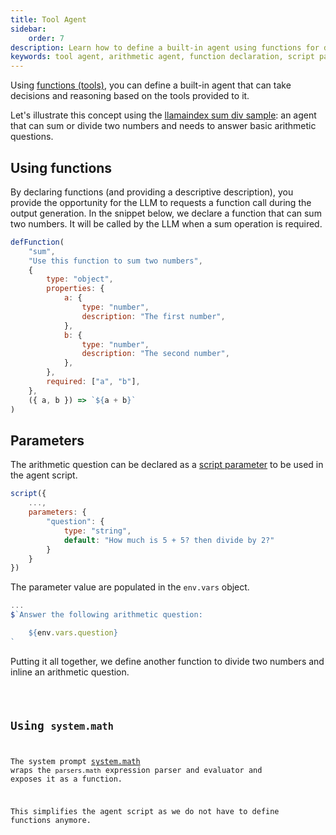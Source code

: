 ```yaml
---
title: Tool Agent
sidebar:
    order: 7
description: Learn how to define a built-in agent using functions for decision-making and reasoning in arithmetic operations.
keywords: tool agent, arithmetic agent, function declaration, script parameters, system.math
---
```



Using [functions (tools)](/genaiscript/reference/functions),
you can define a built-in agent that can take decisions
and reasoning based on the tools provided to it.

Let's illustrate this concept using the [llamaindex sum div sample](https://ts.llamaindex.ai/examples/agent):
an agent that can sum or divide two numbers and needs to answer basic arithmetic questions.

## Using functions

By declaring functions (and providing a descriptive description), you provide the opportunity
for the LLM to requests a function call during the output generation. In the snippet below,
we declare a function that can sum two numbers. It will be called by the LLM when a sum operation
is required.

```js "defFunction"
defFunction(
    "sum",
    "Use this function to sum two numbers",
    {
        type: "object",
        properties: {
            a: {
                type: "number",
                description: "The first number",
            },
            b: {
                type: "number",
                description: "The second number",
            },
        },
        required: ["a", "b"],
    },
    ({ a, b }) => `${a + b}`
)
```

## Parameters

The arithmetic question can be declared as a [script
parameter](/genaiscript/reference/scripts/variables) to be used in the agent script.

```js "parameters"
script({
    ...,
    parameters: {
        "question": {
            type: "string",
            default: "How much is 5 + 5? then divide by 2?"
        }
    }
})
```

The parameter value are populated in the `env.vars` object.

```js "env.vars.question"
...
$`Answer the following arithmetic question:

    ${env.vars.question}
`
```

Putting it all together, we define another function to divide two numbers
and inline an arithmetic question.

<Code title="math-agent.genai.js" code={mathAgentSrc} wrap={true} lang="js" />

## Using `system.math`

The system prompt [system.math](/genaiscript/reference/scripts/system#systemmath)
wraps the `parsers.math` expression parser and evaluator and exposes it as a function.

This simplifies the agent script as we do not have to define functions anymore.

<Code
    title="math-agent.genai.js"
    code={mathAgentSystemSrc}
    wrap={true}
    lang="js"
/>
